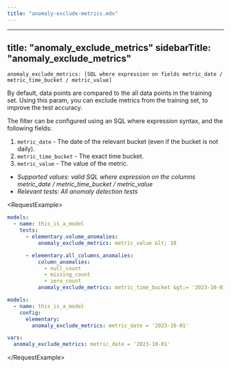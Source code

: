 ```yaml
---
title: "anomaly-exclude-metrics.mdx"
---
```


---
title: "anomaly_exclude_metrics"
sidebarTitle: "anomaly_exclude_metrics"
---

`anomaly_exclude_metrics: [SQL where expression on fields metric_date / metric_time_bucket / metric_value]`

By default, data points are compared to the all data points in the training set.
Using this param, you can exclude metrics from the training set, to improve the test accuracy.

The filter can be configured using an SQL where expression syntax, and the following fields:

1. `metric_date` - The date of the relevant bucket (even if the bucket is not daily).
2. `metric_time_bucket` - The exact time bucket.
3. `metric_value` - The value of the metric.

- _Supported values: valid SQL where expression on the columns metric_date / metric_time_bucket / metric_value_
- _Relevant tests: All anomaly detection tests_

&lt;RequestExample&gt;

```yml test
models:
  - name: this_is_a_model
    tests:
      - elementary.volume_anomalies:
          anomaly_exclude_metrics: metric_value &lt; 10

      - elementary.all_columns_anomalies:
          column_anomalies:
            - null_count
            - missing_count
            - zero_count
          anomaly_exclude_metrics: metric_time_bucket &gt;= '2023-10-01 06:00:00' and metric_time_bucket &lt;= '2023-10-01 07:00:00'
```

```yml model
models:
  - name: this_is_a_model
    config:
      elementary:
        anomaly_exclude_metrics: metric_date = '2023-10-01'
```

```yml dbt_project
vars:
  anomaly_exclude_metrics: metric_date = '2023-10-01'
```

&lt;/RequestExample&gt;
